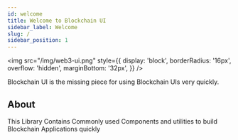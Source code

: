 ```yaml
---
id: welcome
title: Welcome to Blockchain UI
sidebar_label: Welcome
slug: /
sidebar_position: 1
---
```


<img
  src="/img/web3-ui.png"
  style={{
    display: 'block',
    borderRadius: '16px',
    overflow: 'hidden',
    marginBottom: '32px',
  }}
/>


Blockchain UI is the missing piece for using Blockchain UIs very quickly.

## About

This Library Contains Commonly used Components and utilities to build Blockchain Applications quickly 